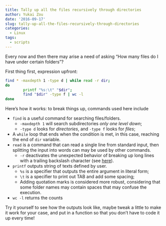 ```yaml
---
title: Tally up all the files recursively through directories
author: Yukai Zou
date: '2016-09-17'
slug: tally-up-all-the-files-recursively-through-directories
categories:
  - Linux
tags:
  - scripts
---
```


Every now and then there may arise a need of asking "How many files do I have under certain folders"? 

First thing first, expression upfront:

```bash
find * -maxdepth 1 -type d | while read -r dir;
do
        printf "%s:\t" "$dir";
        find "$dir" -type f | wc -l
done
```

Here's how it works: to break things up, commands used here include

- `find` is a useful command for searching files/folders.
  - `-maxdepth 1` will search subdirectories _only one level down_;
  - `-type d` looks for _directories_, and `-type f` looks for _files_;
- A `while` loop that ends when the condition is met, in this case, reaching the end of `dir` variable.
- `read` is a command that can read a single line from standard input, then splitting the input into words can may be used by other commands.
  - `-r` deactivates the unexpected behavior of breaking up long lines with a trailing backslash character (see [here](https://unix.stackexchange.com/questions/192786/what-is-the-meaning-of-read-r)).
- `printf` outputs string of texts defined by user.
  - `%s` is a specifier that outputs the entire argument in literal form;
  - `\t` is a specifier to print out TAB and add some spacing;
  - Adding quotation marks is considered more robust, considering that some folder names may contain spaces that may confuse the execution.
- `wc -l` returns the counts

Try it yourself to see how the outputs look like, maybe tweak a little to make it work for your case, and put in a function so that you don't have to code it up every time!